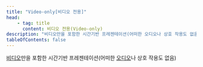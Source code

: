 ```yaml
---
title: "Video-only[비디오 전용]"
head:
    - tag: title
      content: 비디오 전용(Video-only)
description: "비디오만을 포함한 시간기반 프레젠테이션(어떠한 오디오나 상호 작용도 없음)"
tableOfContents: false
---
```



[비디오](./video "움직이거나 순서화된 그림이나 사진에 관한 기술")만을 포함한 시간기반 프레젠테이션(어떠한 [오디오](./audio "음향 재생 기술")나 상호 작용도 없음)
